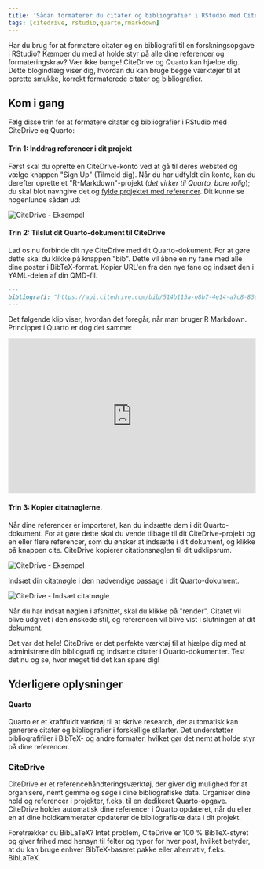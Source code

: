 ```yaml
---
title: 'Sådan formaterer du citater og bibliografier i RStudio med CiteDrive og Quarto'
tags: [citedrive, rstudio,quarto,rmarkdown]
---
```



Har du brug for at formatere citater og en bibliografi til en forskningsopgave i RStudio? Kæmper du med at holde styr på alle dine referencer og formateringskrav? Vær ikke bange! CiteDrive og Quarto kan hjælpe dig. Dette blogindlæg viser dig, hvordan du kan bruge begge værktøjer til at oprette smukke, korrekt formaterede citater og bibliografier.

<CiteDrive /> 

## Kom i gang

Følg disse trin for at formatere citater og bibliografier i RStudio med CiteDrive og Quarto:


#### Trin 1: Inddrag referencer i dit projekt

Først skal du oprette en CiteDrive-konto ved at gå til deres websted og vælge knappen "Sign Up" (Tilmeld dig). Når du har udfyldt din konto, kan du derefter oprette et "R-Markdown"-projekt (*det virker til Quarto, bare rolig*); du skal blot navngive det og [fylde projektet med referencer](https://citedrive.medium.com/adding-bibliographic-references-to-rstudio-using-citedrive-create-citations-in-r-markdown-or-9b1e1ab59cf6). Dit kunne se nogenlunde sådan ud:

![CiteDrive - Eksempel](@assets/images/tutorial/citedrive_project_example.png)

#### Trin 2: Tilslut dit Quarto-dokument til CiteDrive

Lad os nu forbinde dit nye CiteDrive med dit Quarto-dokument. For at gøre dette skal du klikke på knappen "bib". Dette vil åbne en ny fane med alle dine poster i BibTeX-format. Kopier URL'en fra den nye fane og indsæt den i YAML-delen af din QMD-fil.


````md
---
bibliografi: "https://api.citedrive.com/bib/514b115a-e8b7-4e14-a7c8-83e88337ad12/references.bib?x=eyJpZCI6ICI1MTRiFTE1YS1lOGI3LTRlMTQtYTdjOC04M2U4ODMzN2FkMTIiLCAidXNlciI6ICI5NzgiLCAic2lnbmF0dXJlIjogIjBkZDgzNGM1NDg2YzE2MTRhYTUzZDAyNmI1YjFhZjgxNTg3ODc4NDQ3Yzk1ODQ1ZWI2ZTA5UTQ5YTFlNDdlMGIifQ==.bib"
---
````

Det følgende klip viser, hvordan det foregår, når man bruger R Markdown. Princippet i Quarto er dog det samme:

<iframe width="100%" height="315" src="https://www.youtube.com/embed/7ON96F0GD-Y" title="YouTube video player" frameborder="0" allow="accelerometer; autoplay; clipboard-write; encrypted-media; gyroscope; picture-in-picture" allowfullscreen></iframe>

#### Trin 3: Kopier citatnøglerne.

Når dine referencer er importeret, kan du indsætte dem i dit Quarto-dokument. For at gøre dette skal du vende tilbage til dit CiteDrive-projekt og en eller flere referencer, som du ønsker at indsætte i dit dokument, og klikke på knappen cite. CiteDrive kopierer citationsnøglen til dit udklipsrum.

![CiteDrive - Eksempel](@assets/images/tutorial/citedrive_copy_citation.gif)

Indsæt din citatnøgle i den nødvendige passage i dit Quarto-dokument.

![CiteDrive - Indsæt citatnøgle](@assets/images/tutorial/citedrive_paste_citation_rstudio.gif) 


Når du har indsat nøglen i afsnittet, skal du klikke på "render". Citatet vil blive udgivet i den ønskede stil, og referencen vil blive vist i slutningen af dit dokument.

Det var det hele! CiteDrive er det perfekte værktøj til at hjælpe dig med at administrere din bibliografi og indsætte citater i Quarto-dokumenter. Test det nu og se, hvor meget tid det kan spare dig!

## Yderligere oplysninger

#### Quarto
Quarto er et kraftfuldt værktøj til at skrive research, der automatisk kan generere citater og bibliografier i forskellige stilarter. Det understøtter bibliografifiler i BibTeX- og andre formater, hvilket gør det nemt at holde styr på dine referencer.


### CiteDrive
CiteDrive er et referencehåndteringsværktøj, der giver dig mulighed for at organisere, nemt gemme og søge i dine bibliografiske data. Organiser dine hold og referencer i projekter, f.eks. til en dedikeret Quarto-opgave. CiteDrive holder automatisk dine referencer i Quarto opdateret, når du eller en af dine holdkammerater opdaterer de bibliografiske data i dit projekt.

Foretrækker du BibLaTeX? Intet problem, CiteDrive er 100 % BibTeX-styret og giver frihed med hensyn til felter og typer for hver post, hvilket betyder, at du kan bruge enhver BibTeX-baseret pakke eller alternativ, f.eks. BibLaTeX.